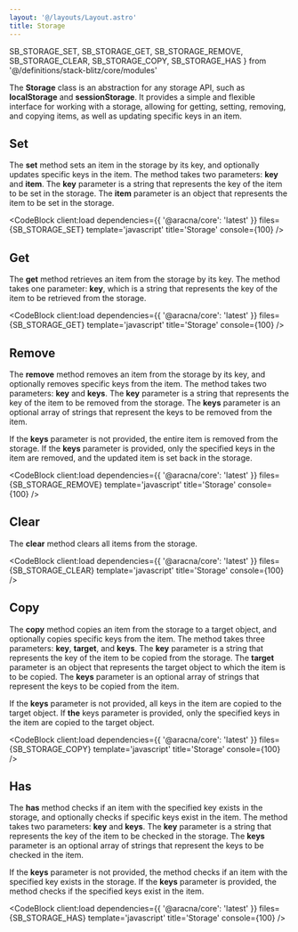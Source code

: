 ```yaml
---
layout: '@/layouts/Layout.astro'
title: Storage
---
```


  SB_STORAGE_SET,
  SB_STORAGE_GET,
  SB_STORAGE_REMOVE,
  SB_STORAGE_CLEAR,
  SB_STORAGE_COPY,
  SB_STORAGE_HAS
} from '@/definitions/stack-blitz/core/modules'

The **Storage** class is an abstraction for any storage API, such as **localStorage** and **sessionStorage**. It provides a simple and flexible interface for working with a storage, allowing for getting, setting, removing, and copying items, as well as updating specific keys in an item.

## Set

The **set** method sets an item in the storage by its key, and optionally updates specific keys in the item. The method takes two parameters: **key** and **item**. The **key** parameter is a string that represents the key of the item to be set in the storage. The **item** parameter is an object that represents the item to be set in the storage.

<CodeBlock
  client:load
  dependencies={{ '@aracna/core': 'latest' }}
  files={SB_STORAGE_SET}
  template='javascript'
  title='Storage'
  console={100}
/>

## Get

The **get** method retrieves an item from the storage by its key. The method takes one parameter: **key**, which is a string that represents the key of the item to be retrieved from the storage.

<CodeBlock
  client:load
  dependencies={{ '@aracna/core': 'latest' }}
  files={SB_STORAGE_GET}
  template='javascript'
  title='Storage'
  console={100}
/>

## Remove

The **remove** method removes an item from the storage by its key, and optionally removes specific keys from the item. The method takes two parameters: **key** and **keys**. The **key** parameter is a string that represents the key of the item to be removed from the storage. The **keys** parameter is an optional array of strings that represent the keys to be removed from the item.

If the **keys** parameter is not provided, the entire item is removed from the storage. If the **keys** parameter is provided, only the specified keys in the item are removed, and the updated item is set back in the storage.

<CodeBlock
  client:load
  dependencies={{ '@aracna/core': 'latest' }}
  files={SB_STORAGE_REMOVE}
  template='javascript'
  title='Storage'
  console={100}
/>

## Clear

The **clear** method clears all items from the storage.

<CodeBlock
  client:load
  dependencies={{ '@aracna/core': 'latest' }}
  files={SB_STORAGE_CLEAR}
  template='javascript'
  title='Storage'
  console={100}
/>

## Copy

The **copy** method copies an item from the storage to a target object, and optionally copies specific keys from the item. The method takes three parameters: **key**, **target**, and **keys**. The **key** parameter is a string that represents the key of the item to be copied from the storage. The **target** parameter is an object that represents the target object to which the item is to be copied. The **keys** parameter is an optional array of strings that represent the keys to be copied from the item.

If the **keys** parameter is not provided, all keys in the item are copied to the target object. If **the** keys parameter is provided, only the specified keys in the item are copied to the target object.

<CodeBlock
  client:load
  dependencies={{ '@aracna/core': 'latest' }}
  files={SB_STORAGE_COPY}
  template='javascript'
  title='Storage'
  console={100}
/>

## Has

The **has** method checks if an item with the specified key exists in the storage, and optionally checks if specific keys exist in the item. The method takes two parameters: **key** and **keys**. The **key** parameter is a string that represents the key of the item to be checked in the storage. The **keys** parameter is an optional array of strings that represent the keys to be checked in the item.

If the **keys** parameter is not provided, the method checks if an item with the specified key exists in the storage. If the **keys** parameter is provided, the method checks if the specified keys exist in the item.

<CodeBlock
  client:load
  dependencies={{ '@aracna/core': 'latest' }}
  files={SB_STORAGE_HAS}
  template='javascript'
  title='Storage'
  console={100}
/>
